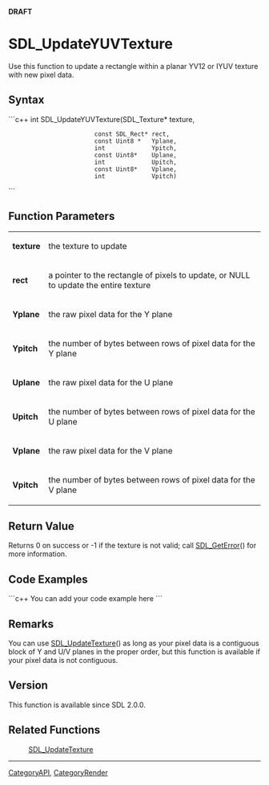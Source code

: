 <!-- pragma section-numbers off -->
<!-- pragma camelcase off -->
'''DRAFT'''


<!-- #*^*^*^*^*See http://wiki.libsdl.org/moin.cgi/SGFunctions for details on editing this page*^*^*^*^* -->


= SDL_UpdateYUVTexture =
Use this function to update a rectangle within a planar YV12 or IYUV texture with new pixel data.




== Syntax ==
```c++
int SDL_UpdateYUVTexture(SDL_Texture*    texture,
                         const SDL_Rect* rect,
                         const Uint8 *   Yplane,
                         int             Ypitch,
                         const Uint8*    Uplane,
                         int             Upitch,
                         const Uint8*    Vplane,
                         int             Vpitch)
```


== Function Parameters ==
{|
|'''texture'''
|the texture to update
|-
|'''rect'''
|a pointer to the rectangle of pixels to update, or NULL to update the entire texture
|-
|'''Yplane'''
|the raw pixel data for the Y plane
|-
|'''Ypitch'''
|the number of bytes between rows of pixel data for the Y plane
|-
|'''Uplane'''
|the raw pixel data for the U plane
|-
|'''Upitch'''
|the number of bytes between rows of pixel data for the U plane
|-
|'''Vplane'''
|the raw pixel data for the V plane
|-
|'''Vpitch'''
|the number of bytes between rows of pixel data for the V plane
|}


== Return Value ==
Returns 0 on success or -1 if the texture is not valid; call [[SDL_GetError]]() for more information.


== Code Examples ==
```c++
You can add your code example here
```

<!-- #Leave this section as-is unless you have a code example to put in.  In that case, replace You can add your code example here with your code example following the Style Guide instructions.  Leave the rest of the markup alone and delete this comment. -->


== Remarks ==
You can use [[SDL_UpdateTexture]]() as long as your pixel data is a contiguous block of Y and U/V planes in the proper order, but this function is available if your pixel data is not contiguous.

== Version ==
This function is available since SDL 2.0.0.

== Related Functions ==
:[[SDL_UpdateTexture]]

----
[[CategoryAPI]], [[CategoryRender]]
<!-- #See the Style Guide for instructions on editing the footer. -->
